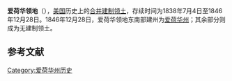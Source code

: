 {{noteTA
|G1=USState}}
{{Infobox Former Subdivision
|conventional_long_name = 爱荷华领地<br />{{lang|en|Territory of Iowa}}
|common_name = Iowa Territory
|nation      = 美国
|subdivision = [[美國合併建制領土|合并建制领土]]
|event_start = 分拆自[[威斯康星领地|威斯康星领地]]
|date_start  = 7月4日
|year_start  = 1838年
|event_end      = [[艾奧瓦州|建州]]
|date_end = 12月28日
|year_end = 1846年
|p1          = 威斯康星领地
|flag_p1     = Flag of the United States (1837-1845).svg
|s1          = 爱荷华州
|flag_s1     = Flag of Iowa.svg
|image_flag  =
|image_coat  =
|symbol      =
|symbol_type =
|image_map   = Iowa Territory.png
|image_map_caption = 1846年未建制为爱荷华州的部分成为无建制领土，1849年，该无建制地区建制为[[明尼苏达州|明尼苏达州]]的一部分。
|capital      =  [[伯靈頓_(艾奧瓦州)|伯靈頓]]（1838－1841）<br />[[艾奧瓦城_(艾奧瓦州)|艾奧瓦城]]（1841－1849）
|government_type =[[美國合併建制領土|合并建制领土]]
|title_leader = {{link-en|艾奧瓦領土總督列表|List of Governors of Iowa Territory|总督}}
|leader1      = {{link-en|羅伯特·盧卡斯 (總督)|Robert Lucas (governor)|羅伯特·盧卡斯}}
|year_leader1 = 1838－1841
|leader2      = {{link-en|約翰·錢伯斯 (政治家)|John Chambers (politician)|約翰·錢伯斯}}
|year_leader2 = 1841－1845
|leader3      = {{link-en|詹姆斯·克拉克 (艾奧瓦政治家)|James Clarke (Iowa politician)|詹姆斯·克拉克}}
|year_leader3 = 1845－1849
|legislature  =
}}
'''爱荷华领地'''（{{lang-en|Iowa Territory}}），[[美国|美国]]历史上的[[美国合并建制领土|合并建制领土]]，存续时间为1838年7月4日至1846年12月28日。1846年12月28日，爱荷华领地东南部建州为[[爱荷华州|爱荷华州]]；其余部分则成为无建制领土。

==参考文献==
{{reflist}}

[[Category:爱荷华州历史|Category:爱荷华州历史]]